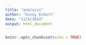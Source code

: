 ```yaml
---
title: "analysis"
author: "Ginny Eckert"
date: "11/5/2019"
output: html_document
---
```


```r
knitr::opts_chunk$set(echo = TRUE)
```



